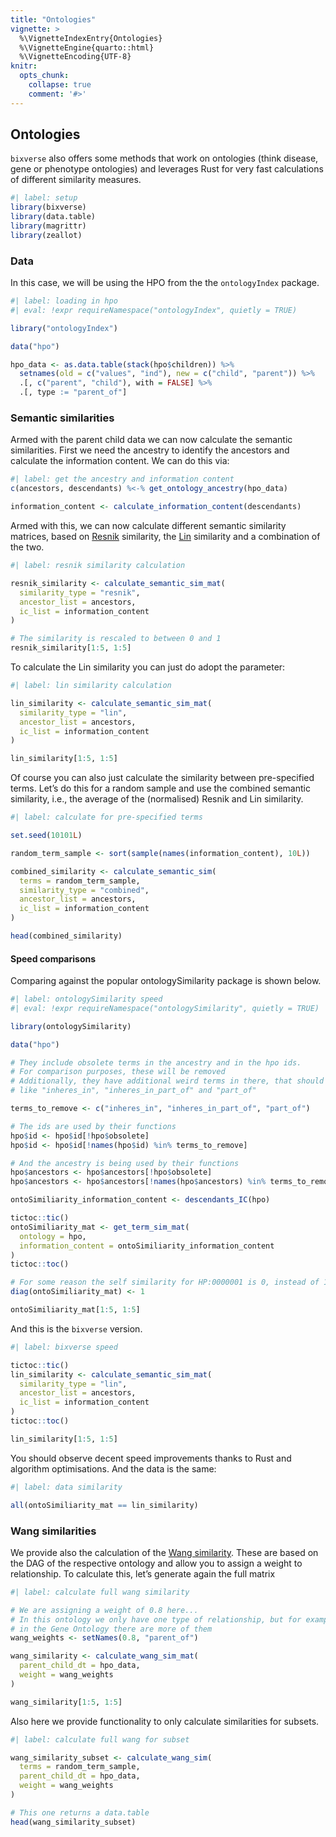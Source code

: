 ```yaml
---
title: "Ontologies"
vignette: >
  %\VignetteIndexEntry{Ontologies}
  %\VignetteEngine{quarto::html}
  %\VignetteEncoding{UTF-8}
knitr:
  opts_chunk:
    collapse: true
    comment: '#>'
---
```


## Ontologies

`bixverse` also offers some methods that work on ontologies (think disease,
gene or phenotype ontologies) and leverages Rust for very fast calculations
of different similarity measures.

```r
#| label: setup
library(bixverse)
library(data.table)
library(magrittr)
library(zeallot)
```

### Data

In this case, we will be using the HPO from the the `ontologyIndex` package.

```r
#| label: loading in hpo
#| eval: !expr requireNamespace("ontologyIndex", quietly = TRUE)

library("ontologyIndex")

data("hpo")

hpo_data <- as.data.table(stack(hpo$children)) %>%
  setnames(old = c("values", "ind"), new = c("child", "parent")) %>%
  .[, c("parent", "child"), with = FALSE] %>%
  .[, type := "parent_of"] 
```

### Semantic similarities

Armed with the parent child data we can now calculate the semantic similarities.
First we need the ancestry to identify the ancestors and calculate the
information content. We can do this via: 

```r
#| label: get the ancestry and information content
c(ancestors, descendants) %<-% get_ontology_ancestry(hpo_data)

information_content <- calculate_information_content(descendants)
```

Armed with this, we can now calculate different semantic similarity matrices,
based on [Resnik](https://arxiv.org/abs/1105.5444) similarity, the 
[Lin](https://citeseerx.ist.psu.edu/document?repid=rep1&type=pdf&doi=32163f8f5114beea5576c93b2ce21ec1e48988ce) 
similarity and a combination of the two.

```r
#| label: resnik similarity calculation

resnik_similarity <- calculate_semantic_sim_mat(
  similarity_type = "resnik",
  ancestor_list = ancestors,
  ic_list = information_content
)

# The similarity is rescaled to between 0 and 1
resnik_similarity[1:5, 1:5]
```

To calculate the Lin similarity you can just do adopt the parameter:

```r
#| label: lin similarity calculation

lin_similarity <- calculate_semantic_sim_mat(
  similarity_type = "lin",
  ancestor_list = ancestors,
  ic_list = information_content
)

lin_similarity[1:5, 1:5]
```

Of course you can also just calculate the similarity between pre-specified
terms. Let's do this for a random sample and use the combined semantic 
similarity, i.e., the average of the (normalised) Resnik and Lin similarity.

```r
#| label: calculate for pre-specified terms

set.seed(10101L)

random_term_sample <- sort(sample(names(information_content), 10L))

combined_similarity <- calculate_semantic_sim(
  terms = random_term_sample,
  similarity_type = "combined",
  ancestor_list = ancestors,
  ic_list = information_content
)

head(combined_similarity)
```

#### Speed comparisons 

Comparing against the popular ontologySimilarity package is shown below.

```r
#| label: ontologySimilarity speed
#| eval: !expr requireNamespace("ontologySimilarity", quietly = TRUE)

library(ontologySimilarity)

data("hpo")

# They include obsolete terms in the ancestry and in the hpo ids.
# For comparison purposes, these will be removed
# Additionally, they have additional weird terms in there, that should not be
# like "inheres_in", "inheres_in_part_of" and "part_of"

terms_to_remove <- c("inheres_in", "inheres_in_part_of", "part_of")

# The ids are used by their functions
hpo$id <- hpo$id[!hpo$obsolete]
hpo$id <- hpo$id[!names(hpo$id) %in% terms_to_remove]

# And the ancestry is being used by their functions
hpo$ancestors <- hpo$ancestors[!hpo$obsolete]
hpo$ancestors <- hpo$ancestors[!names(hpo$ancestors) %in% terms_to_remove]

ontoSimiliarity_information_content <- descendants_IC(hpo)

tictoc::tic()
ontoSimiliarity_mat <- get_term_sim_mat(
  ontology = hpo, 
  information_content = ontoSimiliarity_information_content
)
tictoc::toc()

# For some reason the self similarity for HP:0000001 is 0, instead of 1.
diag(ontoSimiliarity_mat) <- 1

ontoSimiliarity_mat[1:5, 1:5]
```

And this is the `bixverse` version.

```r
#| label: bixverse speed

tictoc::tic()
lin_similarity <- calculate_semantic_sim_mat(
  similarity_type = "lin",
  ancestor_list = ancestors,
  ic_list = information_content
)
tictoc::toc()

lin_similarity[1:5, 1:5]
```

You should observe decent speed improvements thanks to Rust and algorithm 
optimisations. And the data is the same:

```r
#| label: data similarity

all(ontoSimiliarity_mat == lin_similarity)
```

### Wang similarities

We provide also the calculation of the 
[Wang similarity](https://academic.oup.com/bioinformatics/article/23/10/1274/197095). 
These are based on the DAG of the respective ontology and allow you to assign a
weight to relationship. To calculate this, let's generate again the full
matrix

```r
#| label: calculate full wang similarity

# We are assigning a weight of 0.8 here... 
# In this ontology we only have one type of relationship, but for example
# in the Gene Ontology there are more of them
wang_weights <- setNames(0.8, "parent_of")

wang_similarity <- calculate_wang_sim_mat(
  parent_child_dt = hpo_data, 
  weight = wang_weights
)

wang_similarity[1:5, 1:5]
```

Also here we provide functionality to only calculate similarities for subsets.

```r
#| label: calculate full wang for subset

wang_similarity_subset <- calculate_wang_sim(
  terms = random_term_sample,
  parent_child_dt = hpo_data, 
  weight = wang_weights
)

# This one returns a data.table
head(wang_similarity_subset)
```
